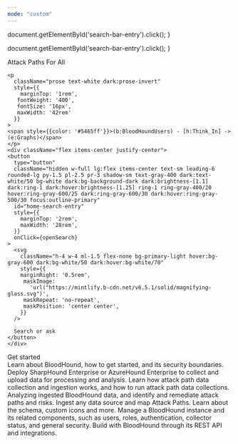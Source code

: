 ```yaml
---
mode: "custom"
---
```


  document.getElementById('search-bar-entry').click();
}

  document.getElementById('search-bar-entry').click();
}

<div className="relative w-full flex items-center justify-center" style={{ height: '24rem', overflow: 'hidden'}}>
  <div
    className="absolute inset-0"
    style={{
      background: 'linear-gradient(to left, #2c2677 30%, #150f45 100%)',
      opacity: 0.98
    }}
  ></div>
  <div style={{ position: 'absolute', textAlign: 'center', padding: '0 1rem' }}>
    <div
      className="text-white dark:text-gray-200"
      style={{
       fontWeight: '600',
       fontSize: '28px',
       margin: '0',
      }}
    >
      Attack Paths For All
    </div>

    <p
      className="prose text-white dark:prose-invert"
      style={{
        marginTop: '1rem',
       fontWeight: '400',
       fontSize: '16px',
       maxWidth: '42rem'
      }}
    >
    <span style={{color: '#5465ff'}}>(b:BloodHoundUsers) - [h:Think_In] -> (e:Graphs)</span>
    </p>
    <div className="flex items-center justify-center">
    <button
      type="button"
      className="hidden w-full lg:flex items-center text-sm leading-6 rounded-lg py-1.5 pl-2.5 pr-3 shadow-sm text-gray-400 dark:text-white/50 bg-white dark:bg-background-dark dark:brightness-[1.1] dark:ring-1 dark:hover:brightness-[1.25] ring-1 ring-gray-400/20 hover:ring-gray-600/25 dark:ring-gray-600/30 dark:hover:ring-gray-500/30 focus:outline-primary"
      id="home-search-entry"
      style={{
        marginTop: '2rem',
        maxWidth: '28rem',
      }}
      onClick={openSearch}
    >
      <svg
        className="h-4 w-4 ml-1.5 flex-none bg-primary-light hover:bg-gray-600 dark:bg-white/50 dark:hover:bg-white/70"
        style={{
        marginRight: '0.5rem',
         maskImage:
           'url("https://mintlify.b-cdn.net/v6.5.1/solid/magnifying-glass.svg")',
         maskRepeat: 'no-repeat',
         maskPosition: 'center center',
        }}
      />

      Search or ask
    </button>
    </div>
  </div>
</div>
<div
  style={{marginTop: '2rem', marginBottom: '8rem', maxWidth: '70rem', marginLeft: 'auto',
  marginRight: 'auto', paddingLeft: '1.25rem',
  paddingRight: '1.25rem' }}
>
<div
      className="text-white dark:text-gray-200"
      style={{
       fontWeight: '600',
       fontSize: '28px',
       margin: '0',
       paddingBottom: '1.25rem' 
      }}
    >
      Get started
    </div>
<CardGroup cols={4}>
  <Card
    title="Get Started"
    icon="house"
    href="/get-started/introduction"
    iconType="solid"
  >
    Learn about BloodHound, how to get started, and its security boundaries. 
  </Card>
  <Card
    title="Install a Data Collector"
    icon="folder"
    href="/install-data-collector/overview"
    iconType="solid"
  >
    Deploy SharpHound Enterprise or AzureHound Enterprise to collect and upload data for processing and analysis. 
  </Card>
  <Card 
    title="Collect Data"
      icon="searchengin"
      href="/collect-data/overview"
      iconType="solid"
    >
    Learn how attack path data collection and ingestion works, and how to run attack path data collections.
    </Card>
  <Card
    title="Analyze Attack Path Data"
    icon="chart-column"
    href="/analyze-data/overview"
    iconType="solid"
  >
  Analyzing ingested BloodHound data, and identify and remediate attack paths and risks.
  </Card>
    <Card
    title="OpenGraph"
    icon="diagram-project"
    href="/opengraph/overview"
    iconType="solid"
  >
    Ingest any data source and map Attack Paths. Learn about the schema, custom icons and more. 
  </Card>
  <Card
    title="Manage BloodHound"
    icon="user-shield"
    href="/manage-bloodhound/overview"
    iconType="solid"
  >
    Manage a BloodHound instance and its related components, such as users, roles, authentication, collector status, and general security.
  </Card>
    <Card
    title=" API & Integrations"
    icon="code"
    href="/integrations/overview"
    iconType="solid"
  >
    Build with BloodHound through its REST API and integrations.
  </Card>
</CardGroup>

</div>
